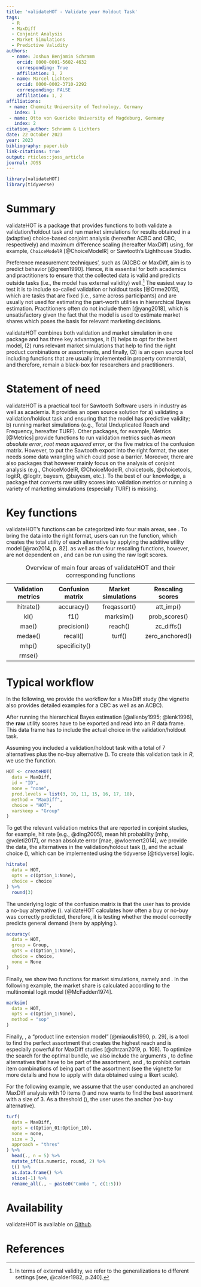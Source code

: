 ```yaml
---
title: 'validateHOT - Validate your Holdout Task'
tags:
  - R
  - MaxDiff
  - Conjoint Analysis
  - Market Simulations
  - Predictive Validity
authors:
  - name: Joshua Benjamin Schramm
    orcid: 0000-0001-5602-4632
    corresponding: True
    affiliation: 1, 2
  - name: Marcel Lichters
    orcid: 0000-0002-3710-2292
    corresponding: FALSE
    affiliation: 1, 2    
affiliations:
 - name: Chemnitz University of Technology, Germany
   index: 1
 - name: Otto von Guericke University of Magdeburg, Germany
   index: 2
citation_author: Schramm & Lichters
date: 22 October 2023
year: 2023
bibliography: paper.bib
link-citations: true
output: rticles::joss_article
journal: JOSS
---
```


```{=tex}
\setlength{\headheight}{63.55022pt}
\addtolength{\topmargin}{-0.95425pt}
\newcommand{\colcod}[1]{\texttt{\color{purple}#1}}
```
```r
library(validateHOT)
library(tidyverse)
```

# Summary

validateHOT is a package that provides functions to both validate a validation/holdout task and run market simulations for results obtained in a (adaptive) choice-based conjoint analysis (hereafter ACBC and CBC, respectively) and maximum difference scaling (hereafter MaxDiff) using, for example, `ChoiceModelR` [@ChoiceModelR] or Sawtooth's Lighthouse Studio.

Preference measurement techniques', such as (A)CBC or MaxDiff, aim is to predict behavior [@green1990]. Hence, it is essential for both academics and practitioners to ensure that the collected data is valid and predicts outside tasks (i.e., the model has external validity) well.[^1] The easiest way to test it is to include so-called validation or holdout tasks [@Orme2015], which are tasks that are fixed (i.e., same across participants) and are usually not used for estimating the part-worth utilities in hierarchical Bayes estimation. Practitioners often do not include them [@yang2018], which is unsatisfactory given the fact that the model is used to estimate market shares which poses the basis for relevant marketing decisions.

[^1]: In terms of external validity, we refer to the generalizations to different settings [see, @calder1982, p.240].

validateHOT combines both validation and market simulation in one package and has three key advantages, it (1) helps to opt for the best model, (2) runs relevant market simulations that help to find the right product combinations or assortments, and finally, (3) is an open source tool including functions that are usually implemented in property commercial, and therefore, remain a black-box for researchers and practitioners.

# Statement of need

validateHOT is a practical tool for Sawtooth Software users in industry as well as academia. It provides an open source solution for a) validating a validation/holdout task and ensuring that the model has predictive validity; b) running market simulations (e.g., Total Unduplicated Reach and Frequency, hereafter TURF). Other packages, for example, Metrics [@Metrics] provide functions to run validation metrics such as *mean absolute error*, *root mean squared error*, or the five metrics of the confusion matrix. However, to put the Sawtooth export into the right format, the user needs some data wrangling which could pose a barrier. Moreover, there are also packages that however mainly focus on the analysis of conjoint analysis (e.g., ChoiceModelR, @ChoiceModelR, choicetools, @choicetools, logitR, @logitr, bayesm, @bayesm, etc.). To the best of our knowledge, a package that converts raw utility scores into validation metrics or running a variety of marketing simulations (especially TURF) is missing.

# Key functions

validateHOT's functions can be categorized into four main areas, see \autoref{tab:table1}. To bring the data into the right format, users can run the \texttt{\color{purple}createHOT()} function, which creates the total utility of each alternative by applying the additive utility model [@rao2014, p. 82]. \colcod{turf()} as well as the four rescaling functions, however, are not dependent on \texttt{\color{purple}createHOT()}, and can be run using the raw logit scores.

| Validation metrics | Confusion matrix | Market simulations | Rescaling scores |
|:----------------:|:----------------:|:----------------:|:----------------:|
|     hitrate()      |    accuracy()    |    freqassort()    |    att_imp()     |
|        kl()        |       f1()       |     marksim()      |  prob_scores()   |
|       mae()        |   precision()    |      reach()       |    zc_diffs()    |
|      medae()       |     recall()     |       turf()       | zero_anchored()  |
|       mhp()        |  specificity()   |                    |                  |
|       rmse()       |                  |                    |                  |

: Overview of main four areas of validateHOT and their corresponding functions \label{tab:table1}

# Typical workflow

In the following, we provide the workflow for a MaxDiff study (the vignette also provides detailed examples for a CBC as well as an ACBC).

After running the hierarchical Bayes estimation [@allenby1995; @lenk1996], the **raw** utility scores have to be exported and read into an *R* data frame. This data frame has to include the actual choice in the validation/holdout task.

Assuming you included a validation/holdout task with a total of 7 alternatives plus the no-buy alternative (\texttt{\color{purple}none}). To create this validation task in *R*, we use the \texttt{\color{purple}createHOT()} function.

```r
HOT <- createHOT(
  data = MaxDiff, 
  id = "ID", 
  none = "none", 
  prod.levels = list(3, 10, 11, 15, 16, 17, 18), 
  method = "MaxDiff", 
  choice = "HOT", 
  varskeep = "Group"
)
```

To get the relevant validation metrics that are reported in conjoint studies, for example, hit rate [e.g., @ding2005], mean hit probability [mhp, @voleti2017], or mean absolute error [mae, @wloemert2014], we provide the data, the alternatives in the validation/holdout task (\texttt{\color{purple}opts}), and the actual choice (\texttt{\color{purple}choice}), which can be implemented using the tidyverse [@tidyverse] logic.

```r
hitrate(
  data = HOT, 
  opts = c(Option_1:None), 
  choice = choice 
) %>%
  round(3)
```

The underlying logic of the confusion matrix is that the user has to provide a no-buy alternative (\texttt{\color{purple}none}). validateHOT calculates how often a buy or no-buy was correctly predicted, therefore, it is testing whether the model correctly predicts general demand (here by applying \texttt{\color{purple}accuracy()}).

```r
accuracy(
  data = HOT, 
  group = Group, 
  opts = c(Option_1:None), 
  choice = choice, 
  none = None 
)
```

Finally, we show two functions for market simulations, namely \texttt{\color{purple}marksim()} and \texttt{\color{purple}turf()}. In the following example, the market share is calculated according to the multinomial logit model [@McFadden1974].

```r
marksim(
  data = HOT,
  opts = c(Option_1:None),
  method = "sop"
)
```

Finally, \texttt{\color{purple}turf()}, a "product line extension model" [@miaoulis1990, p. 29], is a tool to find the perfect assortment that creates the highest reach and is especially powerful for MaxDiff studies [@chrzan2019, p. 108]. To optimize the search for the optimal bundle, we also include the arguments \texttt{\color{purple}fixed}, to define alternatives that have to be part of the assortment, and \texttt{\color{purple}prohib}, to prohibit certain item combinations of being part of the assortment (see the vignette for more details and how to apply \texttt{\color{purple}turf()} with data obtained using a likert scale).

For the following example, we assume that the user conducted an anchored MaxDiff analysis with 10 items (\texttt{\color{purple}opts}) and now wants to find the best assortment with a size of 3. As a threshold (\texttt{\color{purple}none}), the user uses the anchor (no-buy alternative).

```r
turf(
  data = MaxDiff, 
  opts = c(Option_01:Option_10),
  none = none, 
  size = 3, 
  approach = "thres" 
) %>%
  head(., n = 5) %>%
  mutate_if(is.numeric, round, 2) %>%
  t() %>%
  as.data.frame() %>%
  slice(-1) %>%
  rename_all(., ~ paste0("Combo ", c(1:5)))
```

# Availability

validateHOT is available on [Github](https://github.com/JoshSchramm94/validateHOT).

# References
